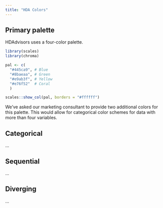```yaml
---
title: "HDA Colors"
---
```


## Primary palette

HDAdvisors uses a four-color palette.

```r

library(scales)
library(chroma)

pal <- c(
  "#445ca9", # Blue
  "#8baeaa", # Green
  "#e9ab3f", # Yellow
  "#e76f52"  # Coral
  )

scales::show_col(pal, borders = "#ffffff")

```

::: {.callout-note}

We've asked our marketing consultant to provide two additional colors for this palette. This would allow for categorical color schemes for data with more than four variables.

:::

## Categorical

...

## Sequential

...

## Diverging

...